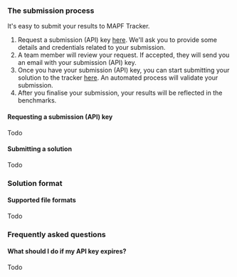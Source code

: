 
### The submission process

It's easy to submit your results to MAPF Tracker.

1. Request a submission (API) key [here](.). We'll ask you to provide some details and credentials related to your submission.
2. A team member will review your request. If accepted, they will send you an email with your submission (API) key.
3. Once you have your submission (API) key, you can start submitting your solution to the tracker [here](/contribute/submit-solution). An automated process will validate your submission.
4. After you finalise your submission, your results will be reflected in the benchmarks.

#### Requesting a submission (API) key

Todo

#### Submitting a solution

Todo

### Solution format

<Schema />

<Format />

#### Supported file formats

Todo

### Frequently asked questions

#### What should I do if my API key expires?

Todo